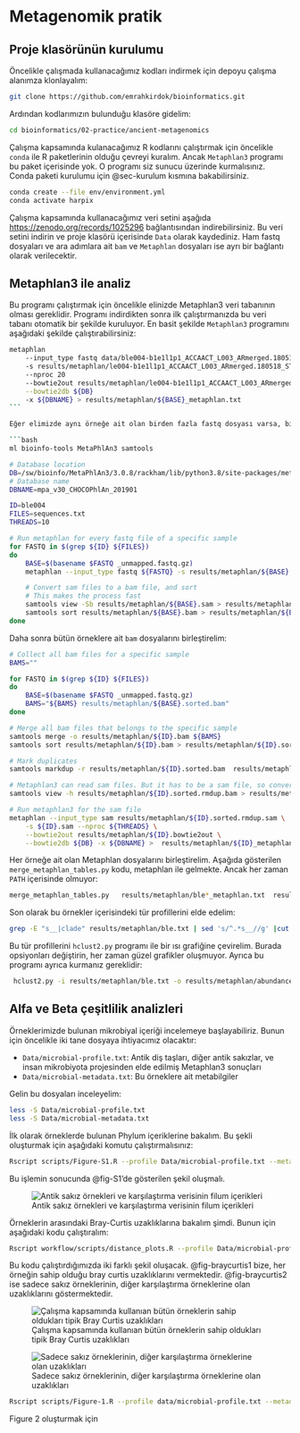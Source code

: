 # Metagenomik pratik

## Proje klasörünün kurulumu

Öncelikle çalışmada kullanacağımız kodları indirmek için depoyu çalışma alanımza klonlayalım:

```bash
git clone https://github.com/emrahkirdok/bioinformatics.git
```

Ardından kodlarımızın bulunduğu klasöre gidelim:

```bash
cd bioinformatics/02-practice/ancient-metagenomics
```

Çalışma kapsamında kulanacağımız R kodlarını çalıştırmak için öncelikle `conda` ile R paketlerinin olduğu çevreyi kuralım. Ancak `Metaphlan3` programı bu paket içerisinde yok. O programı siz sunucu üzerinde kurmalısınız. Conda paketi kurulumu için @sec-kurulum kısmına bakabilirsiniz.

```bash
conda create --file env/environment.yml
conda activate harpix
```

Çalışma kapsamında kullanacağımız veri setini aşağıda [https://zenodo.org/records/1025296](https://zenodo.org/records/10252965) bağlantısından indirebilirsiniz. Bu veri setini indirin ve proje klasörü içerisinde `Data` olarak kaydediniz. Ham fastq dosyaları ve ara adımlara ait `bam` ve `Metaphlan` dosyaları ise ayrı bir bağlantı olarak verilecektir. 

## Metaphlan3 ile analiz

Bu programı çalıştırmak için öncelikle elinizde Metaphlan3 veri tabanının olması gereklidir. Programı indirdikten sonra ilk çalıştırmanızda bu veri tabanı otomatik bir şekilde kuruluyor. En basit şekilde `Metaphlan3` programını aşağıdaki şekilde çalıştırabilirsiniz:

```bash
metaphlan 
    --input_type fastq data/ble004-b1e1l1p1_ACCAACT_L003_ARmerged.180518_ST-E00201_0274_AHLCM3CCXY.all_unmapped.fastq.gz 
    -s results/metaphlan/le004-b1e1l1p1_ACCAACT_L003_ARmerged.180518_ST-E00201_0274_AHLCM3CCXY.all.sam 
    --nproc 20
    --bowtie2out results/metaphlan/le004-b1e1l1p1_ACCAACT_L003_ARmerged.180518_ST-E00201_0274_AHLCM3CCXY.all.bowtie2out \
    --bowtie2db ${DB} 
    -x ${DBNAME} > results/metaphlan/${BASE}_metaphlan.txt
``` 

Eğer elimizde aynı örneğe ait olan birden fazla fastq dosyası varsa, bir `for` döngüsü yazabiliriz. Sakız makalesinde de bu süreç uygulandı. Önce her örneğe ait `fastq` dosyaları analiz edildi, daha elde edilen `sam` dosyaları birleştirilerek son bir analiz yapıldı:

```bash
ml bioinfo-tools MetaPhlAn3 samtools

# Database location
DB=/sw/bioinfo/MetaPhlAn3/3.0.8/rackham/lib/python3.8/site-packages/metaphlan/metaphlan_databases
# Database name
DBNAME=mpa_v30_CHOCOPhlAn_201901

ID=ble004
FILES=sequences.txt
THREADS=10

# Run metaphlan for every fastq file of a specific sample
for FASTQ in $(grep ${ID} ${FILES})
do
	BASE=$(basename $FASTQ _unmapped.fastq.gz)
	metaphlan --input_type fastq ${FASTQ} -s results/metaphlan/${BASE}.sam --nproc ${THREADS} --bowtie2out results/metaphlan/${BASE}.bowtie2out --bowtie2db ${DB} -x ${DBNAME} > results/metaphlan/${BASE}_metaphlan.txt

	# Convert sam files to a bam file, and sort
	# This makes the process fast	
	samtools view -Sb results/metaphlan/${BASE}.sam > results/metaphlan/${BASE}.bam
	samtools sort results/metaphlan/${BASE}.bam > results/metaphlan/${BASE}.sorted.bam
done
```

Daha sonra bütün örneklere ait `bam` dosyalarını birleştirelim:

```bash
# Collect all bam files for a specific sample	
BAMS=""

for FASTQ in $(grep ${ID} ${FILES})
do
	BASE=$(basename $FASTQ _unmapped.fastq.gz)
	BAMS="${BAMS} results/metaphlan/${BASE}.sorted.bam"
done

# Merge all bam files that belongs to the specific sample
samtools merge -o results/metaphlan/${ID}.bam ${BAMS}
samtools sort results/metaphlan/${ID}.bam > results/metaphlan/${ID}.sorted.bam

# Mark duplicates
samtools markdup -r results/metaphlan/${ID}.sorted.bam  results/metaphlan/${ID}.sorted.rmdup.bam

# Metaphlan3 can read sam files. But it has to be a sam file, so convert it to a sam file
samtools view -h results/metaphlan/${ID}.sorted.rmdup.bam > results/metaphlan/${ID}.sorted.rmdup.sam

# Run metaphlan3 for the sam file
metaphlan --input_type sam results/metaphlan/${ID}.sorted.rmdup.sam \
	-s ${ID}.sam --nproc ${THREADS} \
	--bowtie2out results/metaphlan/${ID}.bowtie2out \
	--bowtie2db ${DB} -x ${DBNAME} >  results/metaphlan/${ID}_metaphlan.txt

```

Her örneğe ait olan Metaphlan dosyalarını birleştirelim. Aşağıda gösterilen `merge_metaphlan_tables.py` kodu, metaphlan ile gelmekte. Ancak her zaman `PATH` içerisinde olmuyor:

```bash
merge_metaphlan_tables.py   results/metaphlan/ble*_metaphlan.txt  results/metaphlan/ble007_metaphlan.txt results/metaphlan/ble008_metaphlan.txt > results/metaphlan/ble.txt
```

Son olarak bu örnekler içerisindeki tür profillerini elde edelim:

```bash
grep -E "s__|clade" results/metaphlan/ble.txt | sed 's/^.*s__//g' |cut -f1,3-8 | sed -e 's/clade_name/body_site/g' > results/metaphlan/ble.txt
```

Bu tür profillerini `hclust2.py` programı ile bir ısı grafiğine çevirelim. Burada opsiyonları değiştirin, her zaman güzel grafikler oluşmuyor. Ayrıca bu programı ayrıca kurmanız gereklidir:

```bash
 hclust2.py -i results/metaphlan/ble.txt -o results/metaphlan/abundance_heatmap_species.png --f_dist_f braycurtis --s_dist_f braycurtis --cell_aspect_ratio 0.5 -l --flabel_size 10 --slabel_size 10 --max_flabel_len 100 --max_slabel_len 100 --minv 0.1 --dpi 300
```

## Alfa ve Beta çeşitlilik analizleri

Örneklerimizde bulunan mikrobiyal içeriği incelemeye başlayabiliriz. Bunun için öncelikle iki tane dosyaya ihtiyacımız olacaktır:

- `Data/microbial-profile.txt`: Antik diş taşları, diğer antik sakızlar, ve insan mikrobiyota projesinden elde edilmiş Metaphlan3 sonuçları
- `Data/microbial-metadata.txt`: Bu örneklere ait metabilgiler

Gelin bu dosyaları inceleyelim:

```bash
less -S Data/microbial-profile.txt
less -S Data/microbial-metadata.txt
```

İlk olarak örneklerde bulunan Phylum içeriklerine bakalım. Bu şekli oluşturmak için aşağıdaki komutu çalıştırmalısınız:

```bash
Rscript scripts/Figure-S1.R --profile Data/microbial-profile.txt --metadata Data/microbial-metadata.txt --out Results/BetaDiversity/Figure-S1.pdf
```

Bu işlemin sonucunda @fig-S1'de gösterilen şekil oluşmalı. 

![Antik sakız örnekleri ve karşılaştırma verisinin filum içerikleri](images/Figure-S1.png){#fig-S1}

Örneklerin arasındaki Bray-Curtis uzaklıklarına bakalım şimdi. Bunun için aşağıdaki kodu çalıştıralım:

```bash
Rscript workflow/scripts/distance_plots.R --profile Data/microbial-profile.txt --metadata Data/microbial-metadata.txt --out1 Results/BetaDiversity/Bray_Curtis.pdf --out2 Results/BetaDiversity/Figure-S3.pdf
```

Bu kodu çalıştırdığımızda iki farklı şekil oluşacak. @fig-braycurtis1 bize, her örneğin sahip olduğu bray curtis uzaklıklarını vermektedir. @fig-braycurtis2 ise sadece sakız örneklerinin, diğer karşılaştırma örneklerine olan uzaklıklarını göstermektedir.


![Çalışma kapsamında kullanıan bütün örneklerin sahip oldukları tipik Bray Curtis uzaklıkları](images/braycurtis1.png){#fig-braycurtis1}

![Sadece sakız örneklerinin, diğer karşılaştırma örneklerine olan uzaklıkları](images/braycurtis2.png){#fig-braycurtis2}



```bash
Rscript scripts/Figure-1.R --profile data/microbial-profile.txt --metadata data/microbial-metadata.txt --out results/BetaDiversity/Figure-1.pdf

```
Figure 2 oluşturmak için


